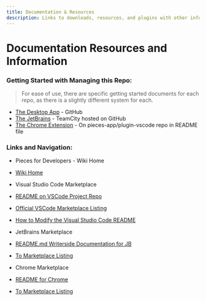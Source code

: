 ```yaml
---
title: Documentation & Resources
description: Links to downloads, resources, and plugins with other information on where Pieces for Developers works!
---
```


# Documentation Resources and Information

### Getting Started with Managing this Repo:

> For ease of use, there are specific getting started documents for each repo, as there is a slightly different system for each.

* [The Desktop App](#) - GitHub
* [The JetBrains](#) - TeamCity hosted on GitHub
* [The Chrome Extension](#) - On pieces-app/plugin-vscode repo in README file


### Links and Navigation:
* Pieces for Developers - Wiki Home
* [Wiki Home](https://github.com/pieces-app/docs/wiki)

* Visual Studio Code Marketplace
* [README on VSCode Project Repo](https://github.com/pieces-app/plugin_vscode/blob/main/readme.md)
* [Official VSCode Marketplace Listing](https://marketplace.visualstudio.com/items?itemName=MeshIntelligentTechnologiesInc.pieces-vscode)
* [How to Modify the Visual Studio Code README](#)

* JetBrains Marketplace
* [README.md Writerside Documentation for JB](https://github.com/pieces-app/pieces-writerside-documentation)
* [To Marketplace Listing](https://plugins.jetbrains.com/plugin/17328-pieces--save-search-share--reuse-code-snippets)

* Chrome Marketplace
* [README for Chrome](#)
* [To Marketplace Listing](https://chrome.google.com/webstore/detail/pieces-save-code-snippets/igbgibhbfonhmjlechmeefimncpekepm)